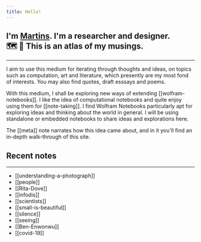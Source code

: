 ```yaml
---
title: Hello!
---
```


<p>
  <h2>
    I'm <a href="https://martinssamuel.com" target="_blank">Martins</a>. I'm a researcher and designer.<br/>
    🗺 🧭 This is an atlas of my musings.
  </h2>
</p>

---

I aim to use this medium for iterating through thoughts and ideas, on topics such as computation, art and literature, which presently are my most fond of interests. You may also find quotes, draft esssays and poems.

With this medium, I shall be exploring new ways of extending [[wolfram-notebooks]]. I like the idea of computational notebooks and quite enjoy using them for [[note-taking]]. I find Wolfram Notebooks particularly apt for exploring ideas and thinking about the world in general. I will be using standalone or embedded notebooks to share ideas and explorations here.

The [[meta]] note narrates how this idea came about, and in it you'll find an in-depth walk-through of this site.

## Recent notes
---

- [[understanding-a-photograph]]
- [[people]]
- [[Rita-Dove]]
- [[infodis]]
- [[scientists]]
- [[small-is-beautiful]]
- [[silence]]
- [[seeing]]
- [[Ben-Enwonwu]]
- [[covid-19]]
